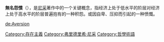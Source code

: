{{Multiple issues|
{{Expand language|1=en|time=2022-04-21T07:45:19+00:00}}
{{Unreferenced|time=2022-04-21T07:45:19+00:00}}
}}
'''無名怨憤'''（{{lang-fr|Ressentiment}}），是[[尼采|尼采]]著作中的一个关键概念，指经济上处于低水平的阶层对经济上处于高水平的阶层普遍抱有的一种积怨。或因自卑、压抑而引起的一种愤慨。

{{Philo-stub}}
[[Category:存在主義|Category:存在主義]]
[[Category:弗里德里希·尼采|Category:弗里德里希·尼采]]
[[Category:哲學術語|Category:哲學術語]]
[[de:Aversion|de:Aversion]]